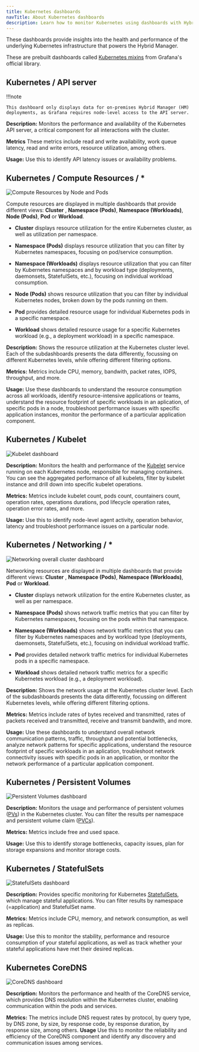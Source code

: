 ```yaml
---
title: Kubernetes dashboards
navTitle: About Kubernetes dashboards
description: Learn how to monitor Kubernetes using dashboards with Hybrid Manager.
---
```


These dashboards provide insights into the health and performance of the underlying Kubernetes infrastructure that powers the Hybrid Manager. 

These are prebuilt dashboards called [Kubernetes mixins](https://github.com/kubernetes-monitoring/kubernetes-mixin) from Grafana's official library.

## Kubernetes / API server

!!!note

    This dashboard only displays data for on-premises Hybrid Manager (HM) deployments, as Grafana requires node-level access to the API server.

**Description:** Monitors the performance and availability of the Kubernetes API server, a critical component for all interactions with the cluster. 

**Metrics** These metrics include read and write availability, work queue latency, read and write errors, resource utilization, among others.

**Usage:** Use this to identify API latency issues or availability problems.

## Kubernetes / Compute Resources / \*

![Compute Resources by Node and Pods](../../../../images/k8s_compute_dashboard.png)

Compute resources are displayed in multiple dashboards that provide different views: **Cluster** , **Namespace (Pods)**, **Namespace (Workloads)**, **Node (Pods)**, **Pod** or **Workload**.

-   **Cluster** displays resource utilization for the entire Kubernetes cluster, as well as utilization per namespace. 

-   **Namespace (Pods)** displays resource utilization that you can filter by Kubernetes namespaces, focusing on pod/service consumption.

-   **Namespace (Workloads)** displays resource utilization that you can filter by Kubernetes namespaces and by workload type (deployments, daemonsets, StatefulSets, etc.), focusing on individual workload consumption.

-   **Node (Pods)** shows resource utilization that you can filter by individual Kubernetes nodes, broken down by the pods running on them. 

-   **Pod** provides detailed resource usage for individual Kubernetes pods in a specific namespace. 

-   **Workload** shows detailed resource usage for a specific Kubernetes workload (e.g., a deployment workload) in a specific namespace. 

**Description:** Shows the resource utilization at the Kubernetes cluster level. Each of the subdashboards presents the data differently, focussing on different Kubernetes levels, while offering different filtering options.

**Metrics:** Metrics include CPU, memory, bandwith, packet rates, IOPS, throughput, and more.

**Usage:** Use these dashboards to understand the resource consumption across all workloads, identify resource-intensive applications or teams, understand the resource footprint of specific workloads in an aplication, of specific pods in a node, troubleshoot performance issues with specific application instances, monitor the performance of a particular application component.

## Kubernetes / Kubelet

![Kubelet dashboard](../../../../images/k8s_kubelet_dashboard.png)

**Description:**  Monitors the health and performance of the [Kubelet](https://kubernetes.io/docs/reference/command-line-tools-reference/kubelet/) service running on each Kubernetes node, responsible for managing containers. You can see the aggregated performance of all kubelets, filter by kubelet instance and drill down into specific kubelet operations.

**Metrics:** Metrics include kubelet count, pods count, countainers count, operation rates, operations durations, pod lifecycle operation rates, operation error rates, and more.

**Usage:** Use this to identify node-level agent activity, operation behavior, latency and troubleshoot performance issues on a particular node.

## Kubernetes / Networking / \*

![Networking overall cluster dashboard](../../../../images/k8s_networking_cluster_dashboard.png)

Networking resources are displayed in multiple dashboards that provide different views: **Cluster** , **Namespace (Pods)**, **Namespace (Workloads)**, **Pod** or **Workload**.

-   **Cluster** displays network utilization for the entire Kubernetes cluster, as well as per namespace.

-   **Namespace (Pods)** shows network traffic metrics that you can filter by Kubernetes namespaces, focusing on the pods within that namespace. 

-   **Namespace (Workloads)** shows network traffic metrics that you can filter by Kubernetes namespaces and by workload type (deployments, daemonsets, StatefulSets, etc.), focusing on individual workload traffic.

-   **Pod** provides detailed network traffic metrics for individual Kubernetes pods in a specific namespace.

-   **Workload** shows detailed network traffic metrics for a specific Kubernetes workload (e.g., a deployment workload).

**Description:** Shows the network usage at the Kubernetes cluster level. Each of the subdashboards presents the data differently, focussing on different Kubernetes levels, while offering different filtering options.

**Metrics:** Metrics include rates of bytes received and transmitted, rates of packets received and transmitted, receive and transmit bandwith, and more.

**Usage:** Use these dashboards to understand overall network communication patterns, traffic, throughput and potential bottlenecks, analyze network patterns for specific applications, understand the resource footprint of specific workloads in an aplication, troubleshoot network connectivity issues with specific pods in an application, or monitor the network performance of a particular application component.

## Kubernetes / Persistent Volumes

![Persistent Volumes dashboard](../../../../images/k8s_persistentvolumes_dashboard.png)

**Description:** Monitors the usage and performance of persistent volumes ([PVs](https://kubernetes.io/docs/concepts/storage/persistent-volumes/)) in the Kubernetes cluster. You can filter the results per namespace and persistent volume claim ([PVCs](https://kubernetes.io/docs/concepts/storage/persistent-volumes/)).

**Metrics:** Metrics include free and used space.

**Usage:** Use this to identify storage bottlenecks, capacity issues, plan for storage expansions and monitor storage costs.

## Kubernetes / StatefulSets

![StatefulSets dashboard](../../../../images/k8s_stateful_dashboard.png)

**Description:** Provides specific monitoring for Kubernetes [StatefulSets](https://kubernetes.io/docs/concepts/workloads/controllers/statefulset/), which manage stateful applications. You can filter results by namespace (=application) and StatefulSet name.

**Metrics:** Metrics include CPU, memory, and network consumption, as well as replicas.

**Usage:** Use this to monitor the stability, performance and resource consumption of your stateful applications, as well as track whether your stateful applications have met their desired replicas.

## Kubernetes CoreDNS

![CoreDNS dashboard](../../../../images/k8s_coreDNS_dashboard.png)

**Description:** Monitors the performance and health of the CoreDNS service, which provides DNS resolution within the Kubernetes cluster, enabling communication within the pods and services.

**Metrics:** The metrics include DNS request rates by protocol, by query type, by DNS zone, by size, by response code, by response duration, by response size, among others.
**Usage** Use this to monitor the reliability and efficiency of the CoreDNS component and identify any discovery and communication issues among services.
